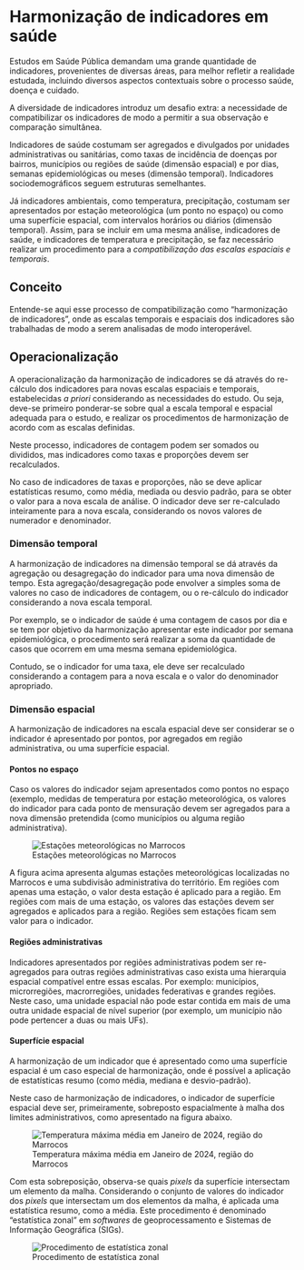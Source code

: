 # Harmonização de indicadores em saúde

Estudos em Saúde Pública demandam uma grande quantidade de indicadores, provenientes de diversas áreas, para melhor refletir a realidade estudada, incluindo diversos aspectos contextuais sobre o processo saúde, doença e cuidado.

A diversidade de indicadores introduz um desafio extra: a necessidade de compatibilizar os indicadores de modo a permitir a sua observação e comparação simultânea.

Indicadores de saúde costumam ser agregados e divulgados por unidades administrativas ou sanitárias, como taxas de incidência de doenças por bairros, municípios ou regiões de saúde (dimensão espacial) e por dias, semanas epidemiológicas ou meses (dimensão temporal). Indicadores sociodemográficos seguem estruturas semelhantes.

Já indicadores ambientais, como temperatura, precipitação, costumam ser apresentados por estação meteorológica (um ponto no espaço) ou como uma superfície espacial, com intervalos horários ou diários (dimensão temporal). Assim, para se incluir em uma mesma análise, indicadores de saúde, e indicadores de temperatura e precipitação, se faz necessário realizar um procedimento para a *compatibilização das escalas espaciais e temporais*.

## Conceito

Entende-se aqui esse processo de compatibilização como "harmonização de indicadores", onde as escalas temporais e espaciais dos indicadores são trabalhadas de modo a serem analisadas de modo interoperável.

## Operacionalização

A operacionalização da harmonização de indicadores se dá através do re-cálculo dos indicadores para novas escalas espaciais e temporais, estabelecidas *a priori* considerando as necessidades do estudo. Ou seja, deve-se primeiro ponderar-se sobre qual a escala temporal e espacial adequada para o estudo, e realizar os procedimentos de harmonização de acordo com as escalas definidas. 

Neste processo, indicadores de contagem podem ser somados ou divididos, mas indicadores como taxas e proporções devem ser recalculados.

::: {.callout-caution}
No caso de indicadores de taxas e proporções, não se deve aplicar estatísticas resumo, como média, mediada ou desvio padrão, para se obter o valor para a nova escala de análise. O indicador deve ser re-calculado inteiramente para a nova escala, considerando os novos valores de numerador e denominador.
:::

### Dimensão temporal

A harmonização de indicadores na dimensão temporal se dá através da agregação ou desagregação do indicador para uma nova dimensão de tempo. Esta agregação/desagregação pode envolver a simples soma de valores no caso de indicadores de contagem, ou o re-cálculo do indicador considerando a nova escala temporal.

Por exemplo, se o indicador de saúde é uma contagem de casos por dia e se tem por objetivo da harmonização apresentar este indicador por semana epidemiológica, o procedimento será realizar a soma da quantidade de casos que ocorrem em uma mesma semana epidemiológica.

Contudo, se o indicador for uma taxa, ele deve ser recalculado considerando a contagem para a nova escala e o valor do denominador apropriado. 

### Dimensão espacial

A harmonização de indicadores na escala espacial deve ser considerar se o indicador é apresentado por pontos, por agregados em região administrativa, ou uma superfície espacial.

#### Pontos no espaço

Caso os valores do indicador sejam apresentados como pontos no espaço (exemplo, medidas de temperatura por estação meteorológica, os valores do indicador para cada ponto de mensuração devem ser agregados para a nova dimensão pretendida (como municípios ou alguma região administrativa).

![Estações meteorológicas no Marrocos](assets/img/estacoes_marrocos.png)

A figura acima apresenta algumas estações meteorológicas localizadas no Marrocos e uma subdivisão administrativa do território. Em regiões com apenas uma estação, o valor desta estação é aplicado para a região. Em regiões com mais de uma estação, os valores das estações devem ser agregados e aplicados para a região. Regiões sem estações ficam sem valor para o indicador. 

#### Regiões administrativas

Indicadores apresentados por regiões administrativas podem ser re-agregados para outras regiões administrativas caso exista uma hierarquia espacial compatível entre essas escalas. Por exemplo: municípios, microrregiões, macrorregiões, unidades federativas e grandes regiões. Neste caso, uma unidade espacial não pode estar contida em mais de uma outra unidade espacial de nível superior (por exemplo, um município não pode pertencer a duas ou mais UFs).

#### Superfície espacial

A harmonização de um indicador que é apresentado como uma superfície espacial é um caso especial de harmonização, onde é possível a aplicação de estatísticas resumo (como média, mediana e desvio-padrão). 

Neste caso de harmonização de indicadores, o indicador de superfície espacial deve ser, primeiramente, sobreposto espacialmente à malha dos limites administrativos, como apresentado na figura abaixo. 

![Temperatura máxima média em Janeiro de 2024, região do Marrocos](assets/img/temp_marrocos.png)

Com esta sobreposição, observa-se quais *pixels* da superfície intersectam um elemento da malha. Considerando o conjunto de valores do indicador dos *pixels* que intersectam um dos elementos da malha, é aplicada uma estatística resumo, como a média. Este procedimento é denominado "estatística zonal" em *softwares* de geoprocessamento e Sistemas de Informação Geográfica (SIGs).

![Procedimento de estatística zonal](assets/img/zonal_statistics.png)
